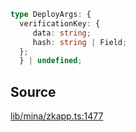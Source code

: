 ```ts
type DeployArgs: {
  verificationKey: {
     data: string;
     hash: string | Field;
  };
  } | undefined;
```

## Source

[lib/mina/zkapp.ts:1477](https://github.com/o1-labs/o1js/blob/fd7bd4b02f4f7cc1057cd423261d70c22275763a/src/lib/mina/zkapp.ts#L1477)
